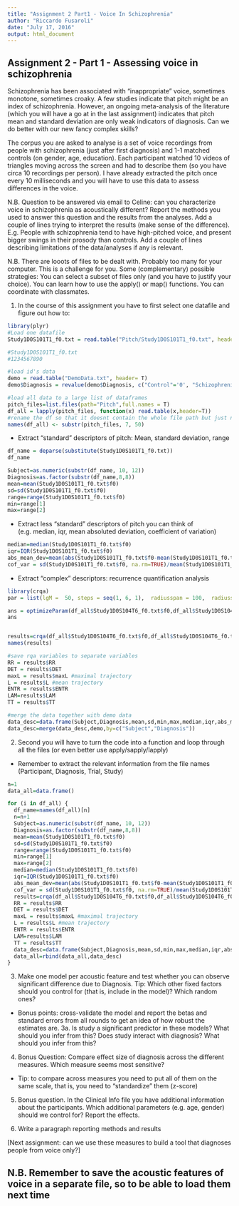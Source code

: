```yaml
---
title: "Assignment 2 Part1 - Voice In Schizophrenia"
author: "Riccardo Fusaroli"
date: "July 17, 2016"
output: html_document
---
```


## Assignment 2 - Part 1 - Assessing voice in schizophrenia

Schizophrenia has been associated with "inappropriate" voice, sometimes monotone, sometimes croaky. A few studies indicate that pitch might be an index of schizophrenia. However, an ongoing meta-analysis of the literature (which you will have a go at in the last assignment) indicates that pitch mean and standard deviation are only weak indicators of diagnosis. Can we do better with our new fancy complex skills?

The corpus you are asked to analyse is a set of voice recordings from people with schizophrenia (just after first diagnosis) and 1-1 matched controls (on gender, age, education). Each participant watched 10 videos of triangles moving across the screen and had to describe them (so you have circa 10 recordings per person). I have already extracted the pitch once every 10 milliseconds and you will have to use this data to assess differences in the voice.

N.B. Question to be answered via email to Celine: can you characterize voice in schizophrenia as acoustically different? Report the methods you used to answer this question and the results from the analyses. Add a couple of lines trying to interpret the results (make sense of the difference). E.g. People with schizophrenia tend to have high-pitched voice, and present bigger swings in their prosody than controls. Add a couple of lines describing limitations of the data/analyses if any is relevant.

N.B. There are looots of files to be dealt with. Probably too many for your computer. This is a challenge for you. Some (complementary) possible strategies: You can select a subset of files only (and you have to justify your choice). You can learn how to use the apply() or map() functions. You can coordinate with classmates.

1. In the course of this assignment you have to first select one datafile and figure out how to:

```r
library(plyr)
#Load one datafile
Study1D0S101T1_f0.txt = read.table("Pitch/Study1D0S101T1_f0.txt", header = T)

#Study1D0S101T1_f0.txt
#1234567890

#load id's data
demo = read.table("DemoData.txt", header= T)
demo$Diagnosis = revalue(demo$Diagnosis, c("Control"='0', "Schizophrenia"="1"))

#load all data to a large list of dataframes
pitch_files=list.files(path="Pitch",full.names = T)
df_all = lapply(pitch_files, function(x) read.table(x,header=T))
#rename the df so that it doesnt contain the whole file path but just name of the original file
names(df_all) <- substr(pitch_files, 7, 50)
```
- Extract "standard" descriptors of pitch: Mean, standard deviation, range

```r
df_name = deparse(substitute(Study1D0S101T1_f0.txt))
df_name

Subject=as.numeric(substr(df_name, 10, 12))
Diagnosis=as.factor(substr(df_name,8,8))
mean=mean(Study1D0S101T1_f0.txt$f0)
sd=sd(Study1D0S101T1_f0.txt$f0)
range=range(Study1D0S101T1_f0.txt$f0)
min=range[1]
max=range[2]
```
- Extract less "standard" descriptors of pitch you can think of (e.g. median, iqr, mean absoluted deviation, coefficient of variation)
```r
median=median(Study1D0S101T1_f0.txt$f0)
iqr=IQR(Study1D0S101T1_f0.txt$f0)
abs_mean_dev=mean(abs(Study1D0S101T1_f0.txt$f0-mean(Study1D0S101T1_f0.txt$f0)))
cof_var = sd(Study1D0S101T1_f0.txt$f0, na.rm=TRUE)/mean(Study1D0S101T1_f0.txt$f0, na.rm=TRUE)*100 #get coefficient of variation as percent
```
- Extract "complex" descriptors: recurrence quantification analysis
```r
library(crqa)
par = list(lgM =  50, steps = seq(1, 6, 1),  radiusspan = 100,  radiussample = 40, normalize = 0,  rescale = 0,  mindiagline = 2,  minvertline = 2,  tw = 0,  whiteline = FALSE,  recpt = FALSE,  fnnpercent = 10,  typeami = "mindip")

ans = optimizeParam(df_all$Study1D0S104T6_f0.txt$f0,df_all$Study1D0S104T6_f0.txt$f0, par, min.rec = 3.5, max.rec = 4.5)
ans


results=crqa(df_all$Study1D0S104T6_f0.txt$f0,df_all$Study1D0S104T6_f0.txt$f0,delay=ans$delay,embed=ans$emddim,radius=ans$radius,normalize=0,rescale=0,mindiagline = 2,minvertline = 2)
names(results)

#save rqa variables to separate variables
RR = results$RR
DET = results$DET
maxL = results$maxL #maximal trajectory
L = results$L #mean trajectory
ENTR = results$ENTR
LAM=results$LAM
TT = results$TT
```

```r
#merge the data together with demo data
data_desc=data.frame(Subject,Diagnosis,mean,sd,min,max,median,iqr,abs_mean_dev,cof_var,RR,DET,maxL,L,ENTR,LAM,TT)
data_desc=merge(data_desc,demo,by=c("Subject","Diagnosis"))
```

2. Second you will have to turn the code into a function and loop through all the files (or even better use apply/sapply/lapply)
- Remember to extract the relevant information from the file names (Participant, Diagnosis, Trial, Study)

```r
n=1
data_all=data.frame()

for (i in df_all) {
  df_name=names(df_all)[n]
  n=n+1
  Subject=as.numeric(substr(df_name, 10, 12))
  Diagnosis=as.factor(substr(df_name,8,8))
  mean=mean(Study1D0S101T1_f0.txt$f0)
  sd=sd(Study1D0S101T1_f0.txt$f0)
  range=range(Study1D0S101T1_f0.txt$f0)
  min=range[1]
  max=range[2]
  median=median(Study1D0S101T1_f0.txt$f0)
  iqr=IQR(Study1D0S101T1_f0.txt$f0)
  abs_mean_dev=mean(abs(Study1D0S101T1_f0.txt$f0-mean(Study1D0S101T1_f0.txt$f0)))
  cof_var = sd(Study1D0S101T1_f0.txt$f0, na.rm=TRUE)/mean(Study1D0S101T1_f0.txt$f0,na.rm=TRUE)*100
  results=crqa(df_all$Study1D0S104T6_f0.txt$f0,df_all$Study1D0S104T6_f0.txt$f0,delay=ans$delay,embed=ans$emddim,radius=ans$radius,normalize=0,rescale=0,mindiagline = 2,minvertline = 2)
  RR = results$RR
  DET = results$DET
  maxL = results$maxL #maximal trajectory
  L = results$L #mean trajectory
  ENTR = results$ENTR
  LAM=results$LAM
  TT = results$TT
  data_desc=data.frame(Subject,Diagnosis,mean,sd,min,max,median,iqr,abs_mean_dev,cof_var,RR,DET,maxL,L,ENTR,LAM,TT)
  data_all=rbind(data_all,data_desc)
}
```

3. Make one model per acoustic feature and test whether you can observe significant difference due to Diagnosis. Tip: Which other fixed factors should you control for (that is, include in the model)? Which random ones?
- Bonus points: cross-validate the model and report the betas and standard errors from all rounds to get an idea of how robust the estimates are. 
3a. Is study a significant predictor in these models? What should you infer from this? Does study interact with diagnosis? What should you infer from this?

4. Bonus Question: Compare effect size of diagnosis across the different measures. Which measure seems most sensitive?
- Tip: to compare across measures you need to put all of them on the same scale, that is, you need to "standardize" them (z-score)

5. Bonus question. In the Clinical Info file you have additional information about the participants. Which additional parameters (e.g. age, gender) should we control for? Report the effects.

6. Write a paragraph reporting methods and results

[Next assignment: can we use these measures to build a tool that diagnoses people from voice only?]

## N.B. Remember to save the acoustic features of voice in a separate file, so to be able to load them next time